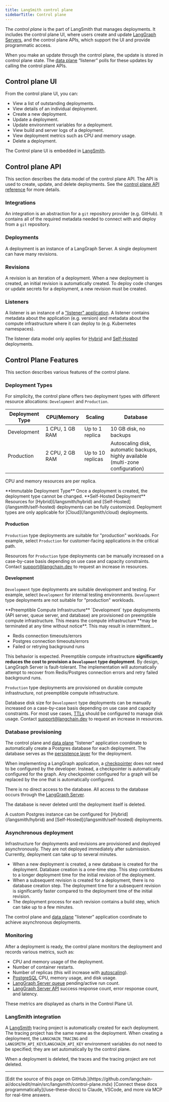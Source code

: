 ```yaml
---
title: LangSmith control plane
sidebarTitle: Control plane
---
```


The _control plane_ is the part of LangSmith that manages deployments. It includes the control plane UI, where users create and update [LangGraph Servers](/langsmith/langgraph-server), and the control plane APIs, which support the UI and provide programmatic access.

When you make an update through the control plane, the update is stored in control plane state. The [data plane](/langsmith/data-plane) “listener” polls for these updates by calling the control plane APIs.

## Control plane UI

From the control plane UI, you can:

* View a list of outstanding deployments.
* View details of an individual deployment.
* Create a new deployment.
* Update a deployment.
* Update environment variables for a deployment.
* View build and server logs of a deployment.
* View deployment metrics such as CPU and memory usage.
* Delete a deployment.

The Control plane UI is embedded in [LangSmith](https://docs.smith.langchain.com).

## Control plane API

This section describes the data model of the control plane API. The API is used to create, update, and delete deployments. See the [control plane API reference](/langsmith/api-ref-control-plane) for more details.

### Integrations

An integration is an abstraction for a `git` repository provider (e.g. GitHub). It contains all of the required metadata needed to connect with and deploy from a `git` repository.

### Deployments

A deployment is an instance of a LangGraph Server. A single deployment can have many revisions.

### Revisions

A revision is an iteration of a deployment. When a new deployment is created, an initial revision is automatically created. To deploy code changes or update secrets for a deployment, a new revision must be created.

### Listeners

A listener is an instance of a ["listener" application](/langsmith/data-plane#”listener”-application). A listener contains metadata about the application (e.g. version) and metadata about the compute infrastructure where it can deploy to (e.g. Kubernetes namespaces).

The listener data model only applies for [Hybrid](/langsmith/hybrid) and [Self-Hosted](/langsmith/self-hosted) deployments.

## Control Plane Features

This section describes various features of the control plane.

### Deployment Types

For simplicity, the control plane offers two deployment types with different resource allocations: `Development` and `Production`.

| **Deployment Type** | **CPU/Memory**  | **Scaling**         | **Database**                                                                     |
|---------------------|-----------------|---------------------|----------------------------------------------------------------------------------|
| Development         | 1 CPU, 1 GB RAM | Up to 1 replica   | 10 GB disk, no backups                                                           |
| Production          | 2 CPU, 2 GB RAM | Up to 10 replicas | Autoscaling disk, automatic backups, highly available (multi-zone configuration) |

CPU and memory resources are per replica.

<Warning>
**Immutable Deployment Type**
Once a deployment is created, the deployment type cannot be changed.
</Warning>

<Info>
**Self-Hosted Deployment**
Resources for [Hybrid](/langsmith/hybrid) and [Self-Hosted](/langsmith/self-hosted) deployments can be fully customized. Deployment types are only applicable for [Cloud](/langsmith/cloud) deployments.
</Info>

#### Production

`Production` type deployments are suitable for "production" workloads. For example, select `Production` for customer-facing applications in the critical path.

Resources for `Production` type deployments can be manually increased on a case-by-case basis depending on use case and capacity constraints. Contact support@langchain.dev to request an increase in resources.

#### Development

`Development` type deployments are suitable development and testing. For example, select `Development` for internal testing environments. `Development` type deployments are not suitable for "production" workloads.

<Danger>
**Preemptible Compute Infrastructure**
`Development` type deployments (API server, queue server, and database) are provisioned on preemptible compute infrastructure. This means the compute infrastructure **may be terminated at any time without notice**. This may result in intermittent...

* Redis connection timeouts/errors
* Postgres connection timeouts/errors
* Failed or retrying background runs

This behavior is expected. Preemptible compute infrastructure **significantly reduces the cost to provision a `Development` type deployment**. By design, LangGraph Server is fault-tolerant. The implementation will automatically attempt to recover from Redis/Postgres connection errors and retry failed background runs.

`Production` type deployments are provisioned on durable compute infrastructure, not preemptible compute infrastructure.
</Danger>

Database disk size for `Development` type deployments can be manually increased on a case-by-case basis depending on use case and capacity constraints. For most use cases, [TTLs](/langsmith/configure-ttl) should be configured to manage disk usage. Contact support@langchain.dev to request an increase in resources.

### Database provisioning

The control plane and [data plane](/langsmith/data-plane) "listener" application coordinate to automatically create a Postgres database for each deployment. The database serves as the [persistence layer](/oss/python/langgraph/persistence#memory-store) for the deployment.

When implementing a LangGraph application, a [checkpointer](/oss/python/langgraph/persistence#checkpointer-libraries) does not need to be configured by the developer. Instead, a checkpointer is automatically configured for the graph. Any checkpointer configured for a graph will be replaced by the one that is automatically configured.

There is no direct access to the database. All access to the database occurs through the [LangGraph Server](/langsmith/langgraph-server).

The database is never deleted until the deployment itself is deleted.

<Info>
A custom Postgres instance can be configured for [Hybrid](/langsmith/hybrid) and [Self-Hosted](/langsmith/self-hosted) deployments.
</Info>

### Asynchronous deployment

Infrastructure for deployments and revisions are provisioned and deployed asynchronously. They are not deployed immediately after submission. Currently, deployment can take up to several minutes.

* When a new deployment is created, a new database is created for the deployment. Database creation is a one-time step. This step contributes to a longer deployment time for the initial revision of the deployment.
* When a subsequent revision is created for a deployment, there is no database creation step. The deployment time for a subsequent revision is significantly faster compared to the deployment time of the initial revision.
* The deployment process for each revision contains a build step, which can take up to a few minutes.

The control plane and [data plane](/langsmith/data-plane) "listener" application coordinate to achieve asynchronous deployments.

### Monitoring

After a deployment is ready, the control plane monitors the deployment and records various metrics, such as:

* CPU and memory usage of the deployment.
* Number of container restarts.
* Number of replicas (this will increase with [autoscaling](/langsmith/data-plane#autoscaling)).
* [PostgreSQL](/langsmith/data-plane#postgres) CPU, memory usage, and disk usage.
* [LangGraph Server queue](/langsmith/langgraph-server#persistence-and-task-queue) pending/active run count.
* [LangGraph Server API](/langsmith/langgraph-server) success response count, error response count, and latency.

These metrics are displayed as charts in the Control Plane UI.

### LangSmith integration

A [LangSmith](/langsmith/home) tracing project is automatically created for each deployment. The tracing project has the same name as the deployment. When creating a deployment, the `LANGCHAIN_TRACING` and `LANGSMITH_API_KEY`/`LANGCHAIN_API_KEY` environment variables do not need to be specified; they are set automatically by the control plane.

When a deployment is deleted, the traces and the tracing project are not deleted.

---

<Callout icon="pen-to-square" iconType="regular">
    [Edit the source of this page on GitHub.](https://github.com/langchain-ai/docs/edit/main/src/langsmith/control-plane.mdx)
</Callout>
<Tip icon="terminal" iconType="regular">
    [Connect these docs programmatically](/use-these-docs) to Claude, VSCode, and more via MCP for    real-time answers.
</Tip>
